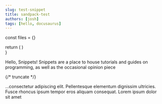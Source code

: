 ```yaml
---
slug: test-snippet
title: sandpack-test
authors: [josh]
tags: [hello, docusaurus]
---
```


  const files = {}
  
  return (
    <Sandpack
      files={files} 
      theme={githubLight} 
      template="react"
    />
  )  
}

Hello, Snippets!
Snippets are a place to house tutorials and guides on programming, as well as the occasional opinion piece

{/* truncate */}



...consectetur adipiscing elit. Pellentesque elementum dignissim ultricies. Fusce rhoncus ipsum tempor eros aliquam consequat. Lorem ipsum dolor sit amet

<App/>